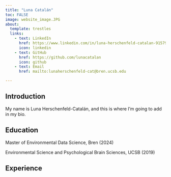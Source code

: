```yaml
---
title: "Luna Catalán"
toc: FALSE
image: website_image.JPG
about:
  template: trestles
  links: 
    - text: LinkedIn
      href: https://www.linkedin.com/in/luna-herschenfeld-catalan-915795b0/
      icon: linkedin
    - text: GitHub
      href: https://github.com/lunacatalan
      icon: github
    - text: Email
      href: mailto:lunaherschenfeld-cat@bren.ucsb.edu

---
```


## Introduction

My name is Luna Herschenfeld-Catalán, and this is where I'm going to add in my bio. 

## Education 

Master of Environmental Data Science, Bren (2024)

Environmental Science and Psychological Brain Sciences, UCSB (2019)

## Experience